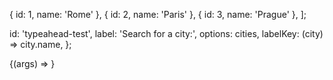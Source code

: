 
<Meta title="Components/TypeaheadWithLabel" component={TypeaheadWithLabel} />

  { id: 1, name: 'Rome' },
  { id: 2, name: 'Paris' },
  { id: 3, name: 'Prague' },
];

  id: 'typeahead-test',
  label: 'Search for a city:',
  options: cities,
  labelKey: (city) => city.name,
};

<Canvas>
  <Story name="Default" args={commonArgs}>
    {(args) => <TypeaheadWithLabel {...args} />}
  </Story>
</Canvas>

<ArgsTable story="Default" />
